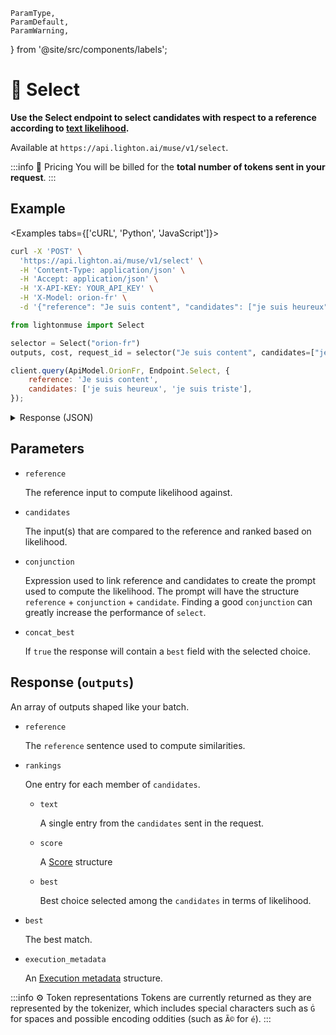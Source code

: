---
---

    ParamType,
    ParamDefault,
    ParamWarning,
} from '@site/src/components/labels';

# 🔘 Select

**Use the Select endpoint to select candidates with respect to a reference according to [text likelihood](/home/concepts#likelihood).**

Available at `https://api.lighton.ai/muse/v1/select`.

:::info 💸️ Pricing
You will be billed for the **total number of tokens sent in your request**.
:::

## Example

<Examples tabs={['cURL', 'Python', 'JavaScript']}>

```bash
curl -X 'POST' \
  'https://api.lighton.ai/muse/v1/select' \
  -H 'Content-Type: application/json' \
  -H 'Accept: application/json' \
  -H 'X-API-KEY: YOUR_API_KEY' \
  -H 'X-Model: orion-fr' \
  -d '{"reference": "Je suis content", "candidates": ["je suis heureux", "je suis triste"]}'
```

```python
from lightonmuse import Select

selector = Select("orion-fr")
outputs, cost, request_id = selector("Je suis content", candidates=["je suis heureux", "je suis triste"])
```

```js
client.query(ApiModel.OrionFr, Endpoint.Select, {
    reference: 'Je suis content',
    candidates: ['je suis heureux', 'je suis triste'],
});
```

</Examples>

<details>
<summary>Response (JSON)</summary>

```json
{
    "request_id": "1f19c4d1-47f2-4c96-a8d2-314e6ed3a341",
    "outputs": [
        [
            {
                "reference": "Je suis content",
                "rankings": [
                    {
                        "text": "je suis heureux",
                        "score": {
                            "logprob": -16.361328125,
                            "normalized_logprob": -5.453776041666667,
                            "token_logprobs": [
                                { " je": -10.3984375 },
                                { " suis": -1.638671875 },
                                { " heureux": -4.32421875 }
                            ]
                        }
                    },
                    {
                        "text": "je suis triste",
                        "score": {
                            "logprob": -20.466796875,
                            "normalized_logprob": -6.822265625,
                            "token_logprobs": [
                                { " je": -10.3984375 },
                                { " suis": -1.638671875 },
                                { " triste": -8.4296875 }
                            ]
                        }
                    }
                ],
                "best": "je suis heureux",
                "execution_metadata": {
                    "cost": {
                        "tokens_used": 10,
                        "tokens_input": 10,
                        "tokens_generated": 0,
                        "cost_type": "orion-fr@default",
                        "batch_size": 2
                    },
                    "finish_reason": "length"
                }
            }
        ]
    ],
    "costs": {
        "orion-fr@default": {
            "total_tokens_used": 10,
            "total_tokens_input": 10,
            "total_tokens_generated": 0,
            "batch_size": 2
        }
    }
}
```

</details>

## Parameters

-   `reference` <ParamType type="string" /> <ParamWarning warning="⚠️ required" />

    The reference input to compute likelihood against.

-   `candidates` <ParamType type="array[string]" /> <ParamWarning warning="⚠️ required" />

    The input(s) that are compared to the reference and ranked based on likelihood.

-   `conjunction` <ParamType type="string" /> <ParamDefault default='""' />

    Expression used to link reference and candidates to create the prompt used to compute the likelihood. The prompt will have the structure `reference` + `conjunction` + `candidate`. Finding a good `conjunction` can greatly increase the performance of `select`.

-   `concat_best` <ParamType type="boolean" /> <ParamDefault default="true" />

    If `true` the response will contain a `best` field with the selected choice.

## Response (`outputs`)

An array of outputs shaped like your batch.

-   `reference` <ParamType type="string" />

    The `reference` sentence used to compute similarities.

-   `rankings` <ParamType type="array[object]" />

    One entry for each member of `candidates`.

    -   `text` <ParamType type="string" />

        A single entry from the `candidates` sent in the request.

    -   `score` <ParamType type="Score" />

        A [Score](/api/specifications/responses/#score) structure

    -   `best` <ParamType type="string" />

        Best choice selected among the `candidates` in terms of likelihood.

-   `best` <ParamType type="string" />

    The best match.

-   `execution_metadata` <ParamType type="ExecutionMetadata" />

    An [Execution metadata](/api/specifications/responses/#execution-metadata) structure.

:::info ⚙️ Token representations
Tokens are currently returned as they are represented by the tokenizer, which includes special characters such as `Ġ` for spaces and possible encoding oddities (such as `Ã©` for `é`).
:::
